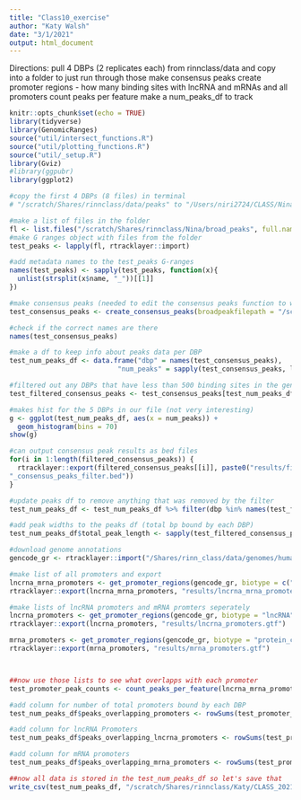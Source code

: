 ```yaml
---
title: "Class10_exercise"
author: "Katy Walsh"
date: "3/1/2021"
output: html_document
---
```


Directions:
pull 4 DBPs (2 replicates each) from rinnclass/data and copy into a folder to just run through those
make consensus peaks
create promoter regions - how many binding sites with lncRNA and mRNAs and all promoters
count peaks per feature
make a num_peaks_df to track


```r
knitr::opts_chunk$set(echo = TRUE)
library(tidyverse)
library(GenomicRanges)
source("util/intersect_functions.R")
source("util/plotting_functions.R")
source("util/_setup.R")
library(Gviz)
#library(ggpubr)
library(ggplot2)
```


```r
#copy the first 4 DBPs (8 files) in terminal 
# "/scratch/Shares/rinnclass/data/peaks" to "/Users/niri2724/CLASS/Nina/broad_peaks"

#make a list of files in the folder
fl <- list.files("/scratch/Shares/rinnclass/Nina/broad_peaks", full.names=TRUE)
#make G ranges object with files from the folder
test_peaks <- lapply(fl, rtracklayer::import)

#add metadata names to the test_peaks G-ranges
names(test_peaks) <- sapply(test_peaks, function(x){
  unlist(strsplit(x$name, "_"))[[1]]
})

#make consensus peaks (needed to edit the consensus peaks function to work for a different path)
test_consensus_peaks <- create_consensus_peaks(broadpeakfilepath = "/scratch/Shares/rinnclass/Nina/broad_peaks")

#check if the correct names are there
names(test_consensus_peaks)

```


```r
#make a df to keep info about peaks data per DBP
test_num_peaks_df <- data.frame("dbp" = names(test_consensus_peaks),
                           "num_peaks" = sapply(test_consensus_peaks, length))

#filtered out any DBPs that have less than 500 binding sites in the genome
test_filtered_consensus_peaks <- test_consensus_peaks[test_num_peaks_df$num_peaks > 500]

#makes hist for the 5 DBPs in our file (not very interesting)
g <- ggplot(test_num_peaks_df, aes(x = num_peaks)) + 
  geom_histogram(bins = 70)
show(g)

#can output consensus peak results as bed files
for(i in 1:length(filtered_consensus_peaks)) {
  rtracklayer::export(filtered_consensus_peaks[[i]], paste0("results/filtered_peaks/", names(filtered_consensus_peaks)[i], 
"_consensus_peaks_filter.bed"))
}

#update peaks df to remove anything that was removed by the filter
test_num_peaks_df <- test_num_peaks_df %>% filter(dbp %in% names(test_filtered_consensus_peaks))

#add peak widths to the peaks df (total bp bound by each DBP)
test_num_peaks_df$total_peak_length <- sapply(test_filtered_consensus_peaks, function(x) sum(width(x)))

```

```r
#download genome annotations
gencode_gr <- rtracklayer::import("/Shares/rinn_class/data/genomes/human/gencode/v32/gencode.v32.annotation.gtf")

#make list of all promoters and export
lncrna_mrna_promoters <- get_promoter_regions(gencode_gr, biotype = c("lncRNA", "protein_coding"))
rtracklayer::export(lncrna_mrna_promoters, "results/lncrna_mrna_promoters.gtf")

#make lists of lncRNA promoters and mRNA promters seperately
lncrna_promoters <- get_promoter_regions(gencode_gr, biotype = "lncRNA")
rtracklayer::export(lncrna_promoters, "results/lncrna_promoters.gtf")

mrna_promoters <- get_promoter_regions(gencode_gr, biotype = "protein_coding")
rtracklayer::export(mrna_promoters, "results/mrna_promoters.gtf")



##now use those lists to see what overlapps with each promoter
test_promoter_peak_counts <- count_peaks_per_feature(lncrna_mrna_promoters, test_filtered_consensus_peaks, type = "counts")

#add column for number of total promoters bound by each DBP
test_num_peaks_df$peaks_overlapping_promoters <- rowSums(test_promoter_peak_counts)

#add column for lncRNA Promoters
test_num_peaks_df$peaks_overlapping_lncrna_promoters <- rowSums(test_promoter_peak_counts[,lncrna_promoters$gene_id])

#add column for mRNA promoters
test_num_peaks_df$peaks_overlapping_mrna_promoters <- rowSums(test_promoter_peak_counts[,mrna_promoters$gene_id])

##now all data is stored in the test_num_peaks_df so let's save that
write_csv(test_num_peaks_df, "/scratch/Shares/rinnclass/Katy/CLASS_2021/results/num_peaks_exercise.csv")

```






